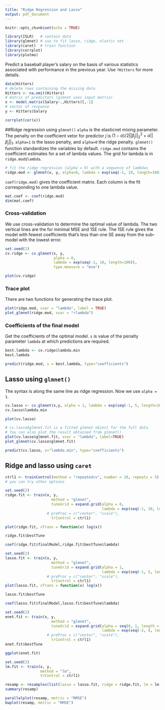 ```yaml
---
title: "Ridge Regression and Lasso"
output: pdf_document
---
```


```r
knitr::opts_chunk$set(echo = TRUE)
```

```r
library(ISLR)   # contain data
library(glmnet) # use to fit lasso, ridge, elastic net
library(caret)  # train function
library(corrplot)
library(plotmo)
```

Predict a baseball player’s salary on the basis of various statistics associated with performance in the previous year. Use `?Hitters` for more details.

```r
data(Hitters)
# delete rows containing the missing data
Hitters <- na.omit(Hitters)
# matrix of predictors (glmnet uses input matrix)
x <- model.matrix(Salary~.,Hitters)[,-1]
# vector of response
y <- Hitters$Salary

corrplot(cor(x))
```

##Ridge regression using `glmnet()`
`alpha` is the elasticnet mixing parameter. The penalty on the coefficient vetor for predictor $j$ is $(1-\alpha)/2||\beta_j||_2^2+\alpha||\beta_j||_1$. `alpha=1` is the lasso penalty, and `alpha=0` the ridge penalty. `glmnet()` function standardizes the variables by default. `ridge.mod` contains the coefficient estimates for a set of lambda values. The grid for lambda is in `ridge.mod$lambda`. 
```r
# fit the ridge regression (alpha = 0) with a sequence of lambdas
ridge.mod <- glmnet(x, y, alpha=0, lambda = exp(seq(-1, 10, length=100)))
```
`coef(ridge.mod)` gives the coefficient matrix. Each column is the fit corresponding to one lambda value.
```r
mat.coef <- coef(ridge.mod)
dim(mat.coef)
```

### Cross-validation
We use cross-validation to determine the optimal value of lambda. The two vertical lines are the for minimal MSE and 1SE rule. The 1SE rule gives the model with fewest coefficients that's less than one SE away from the sub-model with the lowest error.
```r
set.seed(2)
cv.ridge <- cv.glmnet(x, y, 
                      alpha = 0, 
                      lambda = exp(seq(-1, 10, length=100)), 
                      type.measure = "mse")

plot(cv.ridge)
```

### Trace plot
There are two functions for generating the trace plot.
```r
plot(ridge.mod, xvar = "lambda", label = TRUE)
plot_glmnet(ridge.mod, xvar = "rlambda")
```

### Coefficients of the final model
Get the coefficients of the optimal model. `s` is value of the penalty parameter `lambda` at which predictions are required.
```r
best.lambda <- cv.ridge$lambda.min
best.lambda

predict(ridge.mod, s = best.lambda, type="coefficients")
```


## Lasso using `glmnet()`
The syntax is along the same line as ridge regression. Now we use `alpha = 1`.
```r
cv.lasso <- cv.glmnet(x,y, alpha = 1, lambda = exp(seq(-1, 5, length=100)))
cv.lasso$lambda.min
```

```r
plot(cv.lasso)
```

```r
# cv.lasso$glmnet.fit is a fitted glmnet object for the full data
# You can also plot the result obtained from glmnet()
plot(cv.lasso$glmnet.fit, xvar = "lambda", label=TRUE)
plot_glmnet(cv.lasso$glmnet.fit)
```


```r
predict(cv.lasso, s="lambda.min", type="coefficients")
```

## Ridge and lasso using `caret`

```r
ctrl1 <- trainControl(method = "repeatedcv", number = 10, repeats = 5)
# you can try other options

set.seed(2)
ridge.fit <- train(x, y,
                     method = "glmnet",
                     tuneGrid = expand.grid(alpha = 0, 
                                            lambda = exp(seq(-1, 10, length=100))),
                   # preProc = c("center", "scale"),
                     trControl = ctrl1)

plot(ridge.fit, xTrans = function(x) log(x))

ridge.fit$bestTune

coef(ridge.fit$finalModel,ridge.fit$bestTune$lambda)
```

```r
set.seed(2)
lasso.fit <- train(x, y,
                     method = "glmnet",
                     tuneGrid = expand.grid(alpha = 1, 
                                            lambda = exp(seq(-1, 5, length=100))),
                   # preProc = c("center", "scale"),
                     trControl = ctrl1)
plot(lasso.fit, xTrans = function(x) log(x))

lasso.fit$bestTune

coef(lasso.fit$finalModel,lasso.fit$bestTune$lambda)
```

```r
set.seed(2)
enet.fit <- train(x, y,
                     method = "glmnet",
                     tuneGrid = expand.grid(alpha = seq(0, 1, length = 5), 
                                            lambda = exp(seq(-2, 4, length=50))),
                   # preProc = c("center", "scale"),
                     trControl = ctrl1)
enet.fit$bestTune

ggplot(enet.fit)
```


```r
set.seed(2)
lm.fit <- train(x, y,
                method = "lm",
                trControl = ctrl1)

resamp <- resamples(list(lasso = lasso.fit, ridge = ridge.fit, lm = lm.fit))
summary(resamp)

parallelplot(resamp, metric = "RMSE")
bwplot(resamp, metric = "RMSE")
```